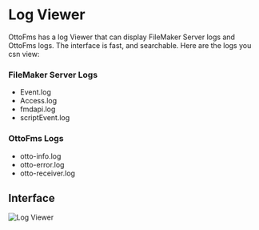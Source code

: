 
# Log Viewer

OttoFms has a log Viewer that can display FileMaker Server logs and OttoFms logs. The interface is fast, and searchable. Here are the logs you csn view:

### FileMaker Server Logs

- Event.log
- Access.log
- fmdapi.log
- scriptEvent.log

### OttoFms Logs

- otto-info.log
- otto-error.log
- otto-receiver.log

## Interface

![Log Viewer](/img/ottofms/console/log-viewer.png)
